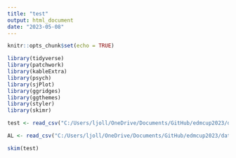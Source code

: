 ```yaml
---
title: "test"
output: html_document
date: "2023-05-08"
---
```


```r
knitr::opts_chunk$set(echo = TRUE)
```

```r
library(tidyverse)
library(patchwork)
library(kableExtra)
library(psych)
library(sjPlot)
library(ggridges)
library(ggthemes)
library(styler)
library(skimr)

```

```r

test <- read_csv("C:/Users/ljoll/OneDrive/Documents/GitHub/edmcup2023/data/assignment_details.csv")

AL <- read_csv("C:/Users/ljoll/OneDrive/Documents/GitHub/edmcup2023/data/assignment_details.csv")

skim(test)
```

